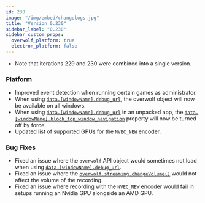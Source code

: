 ```yaml
---
id: 230
image: "/img/embed/changelogs.jpg"
title: "Version 0.230"
sidebar_label: "0.230"
sidebar_custom_props:
  overwolf_platform: true
  electron_platform: false
---
```


* Note that iterations 229 and 230 were combined into a single version.

### Platform
- Improved event detection when running certain games as administrator.
- When using [`data.[windowName].debug_url`](/api/manifest), the overwolf object will now be available on all windows.
- When using [`data.[windowName].debug_url`](/api/manifest) in an unpacked app, the [`data.[windowName].block_top_window_navigation`](/api/manifest) property will now be turned off by force.
- Updated list of supported GPUs for the `NVEC_NEW` encoder.


### Bug Fixes
- Fixed an issue where the `overwolf` API object would sometimes not load when using [`data.[windowName].debug_url`](/api/manifest).
- Fixed an issue where the [`overwolf.streaming.changeVolume()`](/api/streaming#changevolumestreamid-audiooptions-callback) would not affect the volume of the recording.
- Fixed an issue where recording with the `NVEC_NEW` encoder would fail in setups running an Nvidia GPU alongside an AMD GPU.